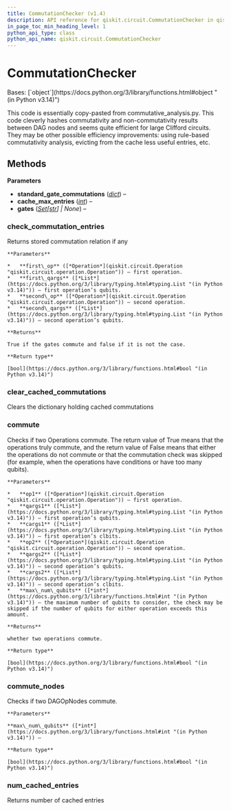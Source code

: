 ```yaml
---
title: CommutationChecker (v1.4)
description: API reference for qiskit.circuit.CommutationChecker in qiskit v1.4
in_page_toc_min_heading_level: 1
python_api_type: class
python_api_name: qiskit.circuit.CommutationChecker
---
```


# CommutationChecker

<Class id="qiskit.circuit.CommutationChecker" isDedicatedPage={true} github="https://github.com/Qiskit/qiskit/tree/stable/1.4/qiskit/circuit/commutation_checker.py#L21-L106" signature="qiskit.circuit.CommutationChecker(standard_gate_commutations=None, cache_max_entries=1000000, *, gates=None)" modifiers="class">
  Bases: [`object`](https://docs.python.org/3/library/functions.html#object "(in Python v3.14)")

  This code is essentially copy-pasted from commutative\_analysis.py. This code cleverly hashes commutativity and non-commutativity results between DAG nodes and seems quite efficient for large Clifford circuits. They may be other possible efficiency improvements: using rule-based commutativity analysis, evicting from the cache less useful entries, etc.

  ## Methods

  **Parameters**

  *   **standard\_gate\_commutations** ([*dict*](https://docs.python.org/3/library/stdtypes.html#dict "(in Python v3.14)")) –
  *   **cache\_max\_entries** ([*int*](https://docs.python.org/3/library/functions.html#int "(in Python v3.14)")) –
  *   **gates** ([*Set*](https://docs.python.org/3/library/typing.html#typing.Set "(in Python v3.14)")*\[*[*str*](https://docs.python.org/3/library/stdtypes.html#str "(in Python v3.14)")*] | None*) –

  ### check\_commutation\_entries

  <Function id="qiskit.circuit.CommutationChecker.check_commutation_entries" github="https://github.com/Qiskit/qiskit/tree/stable/1.4/qiskit/circuit/commutation_checker.py#L86-L106" signature="check_commutation_entries(first_op, first_qargs, second_op, second_qargs)">
    Returns stored commutation relation if any

    **Parameters**

    *   **first\_op** ([*Operation*](qiskit.circuit.Operation "qiskit.circuit.operation.Operation")) – first operation.
    *   **first\_qargs** ([*List*](https://docs.python.org/3/library/typing.html#typing.List "(in Python v3.14)")) – first operation’s qubits.
    *   **second\_op** ([*Operation*](qiskit.circuit.Operation "qiskit.circuit.operation.Operation")) – second operation.
    *   **second\_qargs** ([*List*](https://docs.python.org/3/library/typing.html#typing.List "(in Python v3.14)")) – second operation’s qubits.

    **Returns**

    True if the gates commute and false if it is not the case.

    **Return type**

    [bool](https://docs.python.org/3/library/functions.html#bool "(in Python v3.14)")
  </Function>

  ### clear\_cached\_commutations

  <Function id="qiskit.circuit.CommutationChecker.clear_cached_commutations" github="https://github.com/Qiskit/qiskit/tree/stable/1.4/qiskit/circuit/commutation_checker.py#L82-L84" signature="clear_cached_commutations()">
    Clears the dictionary holding cached commutations
  </Function>

  ### commute

  <Function id="qiskit.circuit.CommutationChecker.commute" github="https://github.com/Qiskit/qiskit/tree/stable/1.4/qiskit/circuit/commutation_checker.py#L47-L76" signature="commute(op1, qargs1, cargs1, op2, qargs2, cargs2, max_num_qubits=3)">
    Checks if two Operations commute. The return value of True means that the operations truly commute, and the return value of False means that either the operations do not commute or that the commutation check was skipped (for example, when the operations have conditions or have too many qubits).

    **Parameters**

    *   **op1** ([*Operation*](qiskit.circuit.Operation "qiskit.circuit.operation.Operation")) – first operation.
    *   **qargs1** ([*List*](https://docs.python.org/3/library/typing.html#typing.List "(in Python v3.14)")) – first operation’s qubits.
    *   **cargs1** ([*List*](https://docs.python.org/3/library/typing.html#typing.List "(in Python v3.14)")) – first operation’s clbits.
    *   **op2** ([*Operation*](qiskit.circuit.Operation "qiskit.circuit.operation.Operation")) – second operation.
    *   **qargs2** ([*List*](https://docs.python.org/3/library/typing.html#typing.List "(in Python v3.14)")) – second operation’s qubits.
    *   **cargs2** ([*List*](https://docs.python.org/3/library/typing.html#typing.List "(in Python v3.14)")) – second operation’s clbits.
    *   **max\_num\_qubits** ([*int*](https://docs.python.org/3/library/functions.html#int "(in Python v3.14)")) – the maximum number of qubits to consider, the check may be skipped if the number of qubits for either operation exceeds this amount.

    **Returns**

    whether two operations commute.

    **Return type**

    [bool](https://docs.python.org/3/library/functions.html#bool "(in Python v3.14)")
  </Function>

  ### commute\_nodes

  <Function id="qiskit.circuit.CommutationChecker.commute_nodes" github="https://github.com/Qiskit/qiskit/tree/stable/1.4/qiskit/circuit/commutation_checker.py#L38-L45" signature="commute_nodes(op1, op2, max_num_qubits=3)">
    Checks if two DAGOpNodes commute.

    **Parameters**

    **max\_num\_qubits** ([*int*](https://docs.python.org/3/library/functions.html#int "(in Python v3.14)")) –

    **Return type**

    [bool](https://docs.python.org/3/library/functions.html#bool "(in Python v3.14)")
  </Function>

  ### num\_cached\_entries

  <Function id="qiskit.circuit.CommutationChecker.num_cached_entries" github="https://github.com/Qiskit/qiskit/tree/stable/1.4/qiskit/circuit/commutation_checker.py#L78-L80" signature="num_cached_entries()">
    Returns number of cached entries
  </Function>
</Class>

